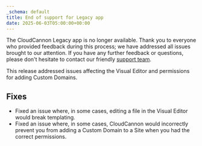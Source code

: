 ```yaml
---
_schema: default
title: End of support for Legacy app
date: 2025-06-03T05:00:00+00:00
---
```

The CloudCannon Legacy app is no longer available. Thank you to everyone who provided feedback during this process; we have addressed all issues brought to our attention. If you have any further feedback or questions, please don't hesitate to contact our friendly [support team](/support/).

This release addressed issues affecting the Visual Editor and permissions for adding Custom Domains.

## Fixes

* Fixed an issue where, in some cases, editing a file in the Visual Editor would break templating.
* Fixed an issue where, in some cases, CloudCannon would incorrectly prevent you from adding a Custom Domain to a Site when you had the correct permissions.